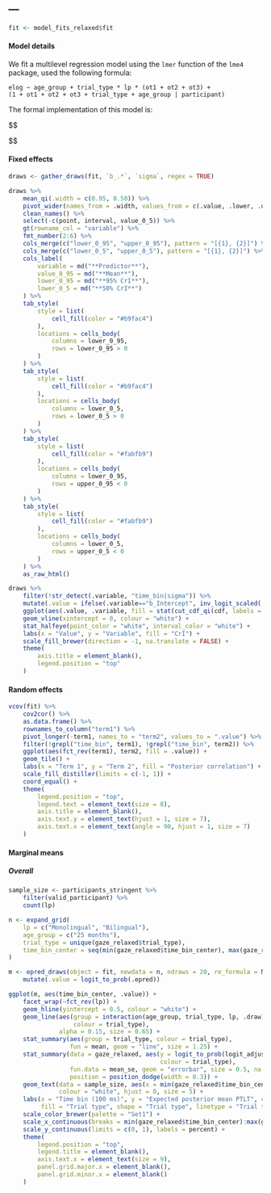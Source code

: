 ---
---


```{r define_model, message=FALSE, warning=FALSE, include=FALSE, paged.print=FALSE}
fit <- model_fits_relaxed$fit
```

#### Model details

We fit a multilevel regression model using the `lmer` function of the `lme4` package, used the following formula:

```
elog ~ age_group + trial_type * lp * (ot1 + ot2 + ot3) +
(1 + ot1 + ot2 + ot3 + trial_type + age_group | participant)
```

The formal implementation of this model is:

$$

\color{white}{
\log \Bigg( \frac{p}{n - q} \Bigg) = (\beta_{0} + \beta_{0p} + \beta_{0i}) + ... \\
(\beta_{1} + \beta_{1p} + \beta_{1i}) \times Age_{pi} + ... \\
(\beta_{2} + \beta_{2p} + \beta_{2i}) \times Vocabulary_{pi} + ... \\
(\beta_{3} + \beta_{3p} + \beta_{3i})\times Condition_{pi} + ... \\
(\beta_{4} + \beta_{4i}) \times Group_{pi} + ... \\
(\beta_{5} + \beta_{5i}) \times (Vocabulary_{pi} \times Group_{pi}) + ... \\
(\beta_{6} + \beta_{6i}) \times (Vocabulary_{pi} \times Condition_{pi}) + ... \\
(\beta_{7} + \beta_{7i}) \times (Condition_{pi} \times Group_{pi}) + ... \\
(\beta_{8} + \beta_{8i}) \times (Vocabulary_{pi} \times Group_{pi} \times Condition_{pi}) + \varepsilon_{pi}
}
$$


#### Fixed effects


```{r fixed_effects_table, echo=FALSE, message=FALSE, warning=FALSE, paged.print=FALSE}
draws <- gather_draws(fit, `b_.*`, `sigma`, regex = TRUE)

draws %>% 
	mean_qi(.width = c(0.95, 0.50)) %>% 
	pivot_wider(names_from = .width, values_from = c(.value, .lower, .upper)) %>% 
	clean_names() %>% 
	select(-c(point, interval, value_0_5)) %>% 
	gt(rowname_col = "variable") %>% 
	fmt_number(2:6) %>% 
	cols_merge(c("lower_0_95", "upper_0_95"), pattern = "[{1}, {2}]") %>% 
	cols_merge(c("lower_0_5", "upper_0_5"), pattern = "[{1}, {2}]") %>% 
	cols_label(
		variable = md("**Predictor**"),
		value_0_95 = md("**Mean**"),
		lower_0_95 = md("**95% CrI**"),
		lower_0_5 = md("**50% CrI**")
	) %>% 
	tab_style(
		style = list(
			cell_fill(color = "#b9fac4")
		),
		locations = cells_body(
			columns = lower_0_95,
			rows = lower_0_95 > 0
		)
	) %>% 
	tab_style(
		style = list(
			cell_fill(color = "#b9fac4")
		),
		locations = cells_body(
			columns = lower_0_5,
			rows = lower_0_5 > 0
		)
	) %>% 
	tab_style(
		style = list(
			cell_fill(color = "#fabfb9")
		),
		locations = cells_body(
			columns = lower_0_95,
			rows = upper_0_95 < 0
		)
	) %>% 
	tab_style(
		style = list(
			cell_fill(color = "#fabfb9")
		),
		locations = cells_body(
			columns = lower_0_5,
			rows = upper_0_5 < 0
		)
	) %>% 
	as_raw_html()
```


```{r main_effects_plot, echo=FALSE, message=FALSE, warning=FALSE}

draws %>% 
	filter(!str_detect(.variable, "time_bin|sigma")) %>% 
	mutate(.value = ifelse(.variable=="b_Intercept", inv_logit_scaled(.value), .value/4)) %>% 
	ggplot(aes(.value, .variable, fill = stat(cut_cdf_qi(cdf, labels = percent, .width = c(0.50, 0.80, 0.95))))) +
	geom_vline(xintercept = 0, colour = "white") +
	stat_halfeye(point_color = "white", interval_color = "white") +
	labs(x = "Value", y = "Variable", fill = "CrI") +
	scale_fill_brewer(direction = -1, na.translate = FALSE) +
	theme(
		axis.title = element_blank(),
		legend.position = "top"
	)

```

#### Random effects


```{r random_effects_participant, echo=FALSE, message=FALSE, warning=FALSE, paged.print=FALSE}

vcov(fit) %>% 
	cov2cor() %>% 
	as.data.frame() %>% 
	rownames_to_column("term1") %>% 
	pivot_longer(-term1, names_to = "term2", values_to = ".value") %>% 
	filter(!grepl("time_bin", term1), !grepl("time_bin", term2)) %>% 
	ggplot(aes(fct_rev(term1), term2, fill = .value)) +
	geom_tile() +
	labs(x = "Term 1", y = "Term 2", fill = "Posterior correlation") +
	scale_fill_distiller(limits = c(-1, 1)) +
	coord_equal() +
	theme(
		legend.position = "top",
		legend.text = element_text(size = 8),
		axis.title = element_blank(),
		axis.text.y = element_text(hjust = 1, size = 7),
		axis.text.x = element_text(angle = 90, hjust = 1, size = 7)
	)

```


#### Marginal means {.tabset }

##### Overall

```{r gaze_relaxed_time, echo=FALSE, message=FALSE, warning=FALSE, paged.print=FALSE}
sample_size <- participants_stringent %>% 
	filter(valid_participant) %>% 
	count(lp)

n <- expand_grid(
	lp = c("Monolingual", "Bilingual"),
	age_group = c("25 months"),
	trial_type = unique(gaze_relaxed$trial_type),
	time_bin_center = seq(min(gaze_relaxed$time_bin_center), max(gaze_relaxed$time_bin_center), 0.5)
)

m <- epred_draws(object = fit, newdata = n, ndraws = 20, re_formula = NA) %>% 
	mutate(.value = logit_to_prob(.epred))

ggplot(m, aes(time_bin_center, .value)) +
	facet_wrap(~fct_rev(lp)) +
	geom_hline(yintercept = 0.5, colour = "white") +
	geom_line(aes(group = interaction(age_group, trial_type, lp, .draw),
				  colour = trial_type),
			  alpha = 0.15, size = 0.65) +
	stat_summary(aes(group = trial_type, colour = trial_type),
				 fun = mean, geom = "line", size = 1.25) +
	stat_summary(data = gaze_relaxed, aes(y = logit_to_prob(logit_adjusted), group = trial_type,
										  colour = trial_type),
				 fun.data = mean_se, geom = "errorbar", size = 0.5, na.rm = TRUE,
				 position = position_dodge(width = 0.3)) +
	geom_text(data = sample_size, aes(x = min(gaze_relaxed$time_bin_center), y = 0.95, label = paste0("N = ", n)),
			  colour = "white", hjust = 0, size = 5) +
	labs(x = "Time bin (100 ms)", y = "Expected posterior mean PTLT", colour = "Trial type",
		 fill = "Trial type", shape = "Trial type", linetype = "Trial type") +
	scale_color_brewer(palette = "Set1") +
	scale_x_continuous(breaks = min(gaze_relaxed$time_bin_center):max(gaze_relaxed$time_bin_center), labels = unique(gaze_relaxed$time_bin)) +
	scale_y_continuous(limits = c(0, 1), labels = percent) + 
	theme(
		legend.position = "top",
		legend.title = element_blank(),
		axis.text.x = element_text(size = 9),
		panel.grid.major.x = element_blank(),
		panel.grid.minor.x = element_blank()
	)
```



##### {-}

#### {-}

